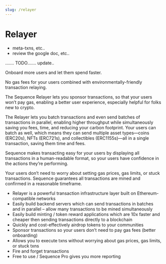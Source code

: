 ```yaml
---
slug: /relayer
---
```


# Relayer

* meta-txns, etc..
* review the google doc, etc..

....... TODO....... update..

Onboard more users and let them spend faster.

No gas fees for your users combined with environmentally-friendly transaction relaying.

The Sequence Relayer lets you sponsor transactions, so that your users won’t pay gas, enabling a better user
experience, especially helpful for folks new to crypto.

The Relayer lets you batch transactions and even send batches of transactions in parallel, enabling higher throughput
while simultaneously saving you fees, time, and reducing your carbon footprint. Your users can batch as well, which means
they can send multiple asset types—coins (ERC20s), NFTs (ERC721s), and collectibles (ERC1155s)—all in a single transaction, saving them time and fees.

Sequence makes transacting easy for your users by displaying all transactions in a human-readable format, so your users
have confidence in the actions they’re performing.

Your users don’t need to worry about setting gas prices, gas limits, or stuck transactions. Sequence guarantees all
transactions are mined and confirmed in a reasonable timeframe.

* Relayer is a powerful transaction infrastructure layer built on Ethereum-compatible networks
* Easily build backend servers which can send transactions in batches and in parallel – allow many transactions to be mined simultaneously
* Easily build minting / token reward applications which are 10x faster and cheaper then sending transactions directly to a blockchain
* Quickly and cost-effectively airdrop tokens to your communities
* Sponsor transactions so your users don’t need to pay gas fees (better onboarding)
* Allows you to execute txns without worrying about gas prices, gas limits, or stuck txns
* Fire and forget transactions 
* Free to use / Sequence Pro gives you more reporting
